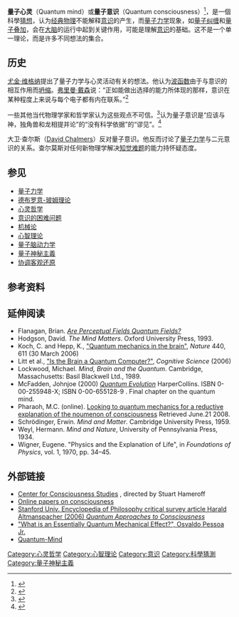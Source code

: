 '''量子心灵'''（Quantum mind）或'''量子意识'''（Quantum consciousness）<ref name="Quantum Approaches to Consciousness"> {{citeweb|url=http://plato.stanford.edu/entries/qt-consciousness/|title=Quantum Approaches to Consciousness|publisher=Stanford Encyclopedia of Philosophy|date=First published Tue Nov 30, 2004; substantive revision Thu May 19, 2011}}</ref>，是一個科學[[猜想|猜想]]，认为[[经典物理|经典物理]]不能解释[[意识|意识]]的产生，而[[量子力学|量子力学]]现象，如[[量子纠缠|量子纠缠]]和[[态叠加原理|量子叠加]]，会在[[大脑|大脑]]的运行中起到关键作用，可能是理解[[意识|意识]]的基础。这不是一个单一理论，而是许多不同想法的集合。

==历史==
[[尤金·维格纳|尤金·维格纳]]提出了量子力学与心灵活动有关的想法。他认为[[波函数|波函数]]由于与意识的相互作用而[[波函数坍缩|坍缩]]。[[弗里曼·戴森|弗里曼·戴森]]说：“正如能做出选择的能力所体现的那样，意识在某种程度上来说与每个电子都有内在联系。”<ref>{{cite book|last1=Dyson|first1=Freeman|authorlink=弗里曼·戴森|title=Infinite in All Directions: Gifford Lectures Given at Aberdeen, Scotland April--November 1985|url=https://archive.org/details/infiniteinalldir0000dyso_l8r9|date=2004|publisher=Perennial|location=New York|isbn=0060728892|page=[https://archive.org/details/infiniteinalldir0000dyso_l8r9/page/297 297]|edition=1st Perennial}}</ref>

一些其他当代物理学家和哲学家认为这些观点不可信。<ref>{{cite book|last1=Searle|first1=John R.|authorlink=约翰·罗杰斯·希尔勒|title=The Mystery of Consciousness |url=https://archive.org/details/mysteryconscious00sear_898|date=1997|publisher=New York Review of Books|location=New York|isbn=9780940322066|pages=[https://archive.org/details/mysteryconscious00sear_898/page/n69 53]–88|edition=1.}}</ref>{{le|维克特·斯登格|Victor Stenger}}认为量子意识是“应该与神，独角兽和龙相提并论”的“没有科学依据”的“谬见”。<ref>{{cite book |last=Stenger |first=Victor |authorlink=:en:Victor_J_Stenger |title=The Myth of Quantum Consciousness |work=The Humanist |volume=53 No 3 (May–June 1992) |pages=13–15 |url=http://www.colorado.edu/philosophy/vstenger/Quantum/QuantumConsciousness.pdf |format=PDF |access-date=2017-04-25 |archive-date=2011-06-06 |archive-url=https://web.archive.org/web/20110606035531/http://www.colorado.edu/philosophy/vstenger/Quantum/QuantumConsciousness.pdf |dead-url=no }}</ref>

大卫·查尔斯（[[David_Chalmers|David Chalmers]]）反对量子意识。他反而讨论了[[量子力学|量子力学]]与二元意识的关系。查尔莫斯对任何新物理学解决[[知觉难题|知觉难题]]的能力持怀疑态度。

==参见==
* [[量子力学|量子力学]]
* [[德布罗意-玻姆理论|德布罗意-玻姆理论]]
* [[心灵哲学|心灵哲学]]
* [[知觉难题|意识的困难问题]]
* [[机械论|机械论]]
* [[心智理论|心智理论]]
* [[量子脑动力学|量子脑动力学]]
* [[量子神秘主義|量子神秘主義]]
* [[协调客观还原|协调客观还原]]

==参考资料==
{{reflist|2}}

==延伸阅读==
* Flanagan, Brian. [http://wordassociation1.net/FieldWork.html ''Are Perceptual Fields Quantum Fields?'']
* Hodgson, David. ''The Mind Matters''. Oxford University Press, 1993.
* Koch, C. and Hepp, K., [https://web.archive.org/web/20120304140520/http://www.klab.caltech.edu/news/koch-hepp-06.pdf "Quantum mechanics in the brain"], ''Nature'' 440, 611 (30 March 2006)
* Litt et al., [http://watarts.uwaterloo.ca/~celiasmi/Papers/litt%20et%20al.2006.quantum%20brain.cogsci.pdf "Is the Brain a Quantum Computer?"], ''Cognitive Science'' (2006)
* Lockwood, Michael. ''Mind, Brain and the Quantum''. Cambridge, Massachusetts: Basil Blackwell Ltd., 1989.
* McFadden, Johnjoe (2000) [http://www.surrey.ac.uk/qe/quantumevolution.htm ''Quantum Evolution''] {{Wayback|url=http://www.surrey.ac.uk/qe/quantumevolution.htm |date=20160623041743 }} HarperCollins. ISBN 0-00-255948-X; ISBN 0-00-655128-9 . Final chapter on the quantum mind.
* Pharaoh, M.C. (online). [https://web.archive.org/web/20080514080923/http://homepage.ntlworld.com/m.pharoah/thinginitself.html Looking to quantum mechanics for a reductive explanation of the noumenon of consciousness] Retrieved June.21 2008.
* Schrödinger, Erwin. ''Mind and Matter''. Cambridge University Press, 1959.
* Weyl, Hermann. ''Mind and Nature'', University of Pennsylvania Press, 1934.
* Wigner, Eugene. "Physics and the Explanation of Life", in ''Foundations of Physics'', vol. 1, 1970, pp. 34–45.

==外部链接==
* [http://consciousness.arizona.edu/ Center for Consciousness Studies] {{Wayback|url=http://consciousness.arizona.edu/ |date=20110709063513 }}, directed by Stuart Hameroff
* [http://consc.net/online/ Online papers on consciousness] {{Wayback|url=http://consc.net/online/ |date=20080829055747 }}
* [http://plato.stanford.edu/entries/qt-consciousness/ Stanford Univ. Encyclopedia of Philosophy critical survey article Harald Altmanspacher (2006) ''Quantum Approaches to Consciousness'']
* [https://web.archive.org/web/20090704161738/http://www.fflch.usp.br/df/opessoa/InfoCog-3.pdf "What is an Essentially Quantum Mechanical Effect?", Osvaldo Pessoa Jr.]
*[http://www.quantum-mind.co.uk/ Quantum-Mind]

{{Quantum mechanics topics}}
{{意识}}

[[Category:心灵哲学|Category:心灵哲学]]
[[Category:心智理论|Category:心智理论]]
[[Category:意识|Category:意识]]
[[Category:科學猜測|Category:科學猜測]]
[[Category:量子神秘主義|Category:量子神秘主義]]